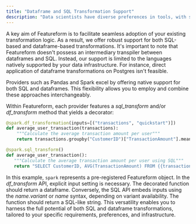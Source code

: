 ```yaml
---
title: "Dataframe and SQL Transformation Support"
description: "Data scientists have diverse preferences in tools, with some favoring SQL while others lean towards Dataframes. Featureform transformations also exhibit varying compatibility with each API, often influenced by underlying data infrastructure like Postgres, which may support only one of the two."
---
```


A key aim of Featureform is to facilitate seamless adoption of your existing transformation logic. As a result, we offer robust support for both SQL-based and dataframe-based transformations. It's important to note that Featureform doesn't possess an intermediary transpiler between dataframes and SQL. Instead, our support is limited to the languages natively supported by your data infrastructure. For instance, direct application of dataframe transformations on Postgres isn't feasible.

Providers such as Pandas and Spark excel by offering native support for both SQL and dataframes. This flexibility allows you to employ and combine these approaches interchangeably.

Within Featureform, each provider features a *sql_transform* and/or *df_transform* method that yields a decorator:

```python
@spark.df_transformation(inputs=[("transactions", "quickstart")])
def average_user_transaction(transactions):
    """Calculate the average transaction amount per user"""
    return transactions.groupby("CustomerID")["TransactionAmount"].mean()

@spark.sql_transform()
def average_user_transaction():
   """Calculate the average transaction amount per user using SQL"""
   return "SELECT CustomerID, AVG(TransactionAmount) FROM {{transactions.quickstart}} GROUP BY CustomerID"
```

In this example, `spark` represents a pre-registered Featureform object. In the *df_transform* API, explicit input setting is necessary. The decorated function should return a dataframe. Conversely, the SQL API embeds inputs using the *name.variant* or *name* syntax, depending on variant availability. The function should return a SQL-like string. This versatility enables you to harness the full potential of both SQL and dataframe transformations, tailored to your specific requirements, preferences, and infrastructure.
